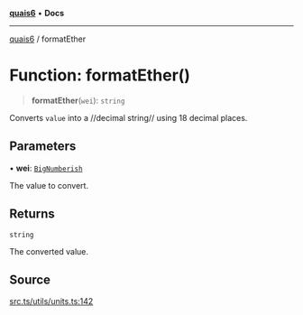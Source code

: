 [**quais6**](../README.md) • **Docs**

***

[quais6](../globals.md) / formatEther

# Function: formatEther()

> **formatEther**(`wei`): `string`

Converts `value` into a //decimal string// using 18 decimal places.

## Parameters

• **wei**: [`BigNumberish`](../type-aliases/BigNumberish.md)

The value to convert.

## Returns

`string`

The converted value.

## Source

[src.ts/utils/units.ts:142](https://github.com/dominant-strategies/quais-6.js/blob/aca1855329c3946c627ab7f16ac5304cea7d20c5/src.ts/utils/units.ts#L142)
